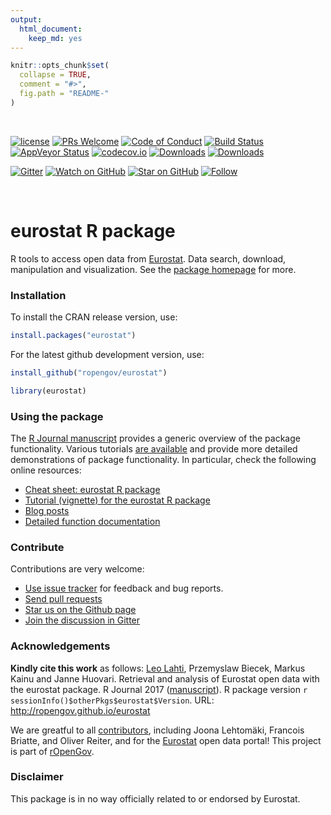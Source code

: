 ```yaml
---
output: 
  html_document: 
    keep_md: yes
---
```



```r
knitr::opts_chunk$set(
  collapse = TRUE,
  comment = "#>",
  fig.path = "README-"
)
```

<br>

[![license](https://img.shields.io/github/license/mashape/apistatus.svg)]()
<!--[![DOI](https://zenodo.org/badge/DOI/10.5281/zenodo.399279.svg)](https://doi.org/10.5281/zenodo.399279)-->
[![PRs Welcome][prs-badge]][prs]
[![Code of Conduct][coc-badge]][coc]
[![Build Status](https://travis-ci.org/rOpenGov/eurostat.svg?branch=master)](https://travis-ci.org/rOpenGov/eurostat)
[![AppVeyor Status](https://ci.appveyor.com/api/projects/status/github/rOpenGov/eurostat?branch=master&svg=true)](https://ci.appveyor.com/project/rOpenGov/eurostat)
[![codecov.io](https://codecov.io/github/rOpenGov/eurostat/coverage.svg?branch=master)](https://codecov.io/github/rOpenGov/eurostat?branch=master)
[![Downloads](http://cranlogs.r-pkg.org/badges/grand-total/eurostat)](https://cran.r-project.org/package=eurostat)
[![Downloads](http://cranlogs.r-pkg.org/badges/eurostat)](https://cran.r-project.org/package=eurostat)

[![Gitter](https://badges.gitter.im/rOpenGov/eurostat.svg)](https://gitter.im/rOpenGov/eurostat?utm_source=badge&utm_medium=badge&utm_campaign=pr-badge)
[![Watch on GitHub][github-watch-badge]][github-watch]
[![Star on GitHub][github-star-badge]][github-star]
[![Follow](https://img.shields.io/twitter/follow/ropengov.svg?style=social)](https://twitter.com/intent/follow?screen_name=ropengov)  

<!--[![Contributors](https://img.shields.io/github/contributors/cdnjs/cdnjs.svg?style=flat-square)](#contributors)-->

<!--[![License](https://img.shields.io/pypi/l/Django.svg)](https://opensource.org/licenses/BSD-2-Clause)-->

<!--[![Stories in Ready](http://badge.waffle.io/ropengov/eurostat.png?label=TODO)](http://waffle.io/ropengov/eurostat)-->
<!--[![CRAN version](http://www.r-pkg.org/badges/version/eurostat)](https://cran.r-project.org/package=eurostat)-->

<br>

# eurostat R package

<!-- README.md is generated from README.Rmd. Please edit that file -->

R tools to access open data from [Eurostat](http://ec.europa.eu/eurostat). Data search, download, manipulation and visualization. See the [package homepage](http://ropengov.github.io/eurostat) for more.


### Installation

To install the CRAN release version, use:

```r
install.packages("eurostat")
```


For the latest github development version, use:

```r
install_github("ropengov/eurostat")
```
```r
library(eurostat)
```

### Using the package

The [R Journal
manuscript](https://journal.r-project.org/archive/2017/RJ-2017-019/index.html)
provides a generic overview of the package functionality. Various
tutorials [are available](http://ropengov.github.io/eurostat/articles/index.html) and provide more detailed demonstrations of package functionality. In
particular, check the following online resources:
 
  * [Cheat sheet: eurostat R package](http://ropengov.github.io/eurostat/articles/cheatsheet.html)
  * [Tutorial (vignette) for the eurostat R package](http://ropengov.github.io/eurostat/articles/eurostat_tutorial.html)
  * [Blog posts](http://ropengov.github.io/eurostat/articles/blogposts.html)
  * [Detailed function documentation](http://ropengov.github.io/eurostat/reference/index.html)
  <!--* [Publications using the eurostat R package](http://ropengov.github.io/eurostat/articles/publications.html)-->

<!--
 * [Eurostat R Cheat Sheet](https://github.com/rOpenGov/eurostat/blob/master/vignettes/cheatsheet/eurostat_cheatsheet.pdf)
 * [Package vignette](https://github.com/rOpenGov/eurostat/blob/master/vignettes/eurostat_tutorial.md) for installation and standard use
 * Blog posts ([package release](https://rpubs.com/muuankarski/27120) / [case studies](http://ropengov.github.io/r/2015/05/01/eurostat-package-examples/))  
 * [R Journal manuscript](https://journal.r-project.org/archive/2017/RJ-2017-019/index.html) / [source code](https://github.com/rOpenGov/eurostat/blob/master/vignettes/2017_RJournal_manuscript/README))
-->

### Contribute

Contributions are very welcome:

  * [Use issue tracker](https://github.com/ropengov/eurostat/issues) for feedback and bug reports.
  * [Send pull requests](https://github.com/ropengov/eurostat/)
  * [Star us on the Github page](https://github.com/ropengov/eurostat)
  * [Join the discussion in Gitter](https://gitter.im/rOpenGov/eurostat)

### Acknowledgements

**Kindly cite this work** as follows: [Leo Lahti](https://github.com/antagomir), Przemyslaw Biecek, Markus Kainu and Janne Huovari. Retrieval and analysis of Eurostat open data with the eurostat package. R Journal 2017 ([manuscript](https://journal.r-project.org/archive/2017/RJ-2017-019/index.html)). R package version `r sessionInfo()$otherPkgs$eurostat$Version`. URL: [http://ropengov.github.io/eurostat](http://ropengov.github.io/eurostat)

We are greatful to all [contributors](https://github.com/rOpenGov/eurostat/graphs/contributors), including Joona Lehtomäki, Francois Briatte, and Oliver Reiter, and for the [Eurostat](http://ec.europa.eu/eurostat/) open data portal! This project is part of [rOpenGov](http://ropengov.github.io).



### Disclaimer

This package is in no way officially related to or endorsed by Eurostat.


[chat-badge]: https://img.shields.io/badge/chat-on%20gitter-46BC99.svg?style=flat-square
[chat]: https://gitter.im/kentcdodds/all-contributors?utm_source=badge&utm_medium=badge&utm_campaign=pr-badge&utm_content=badge
[build-badge]: https://img.shields.io/travis/kentcdodds/all-contributors.svg?style=flat-square
[build]: https://travis-ci.org/kentcdodds/all-contributors
[version-badge]: https://img.shields.io/npm/v/all-contributors.svg?style=flat-square
[package]: https://www.npmjs.com/package/all-contributors
[license-badge]: https://img.shields.io/npm/l/all-contributors.svg?style=flat-square
[license]: https://github.com/kentcdodds/all-contributors/blob/master/LICENSE
[prs-badge]: https://img.shields.io/badge/PRs-welcome-brightgreen.svg?style=flat-square
[prs]: http://makeapullrequest.com
[donate-badge]: https://img.shields.io/badge/$-support-green.svg?style=flat-square
[donate]: http://kcd.im/donate
[coc-badge]: https://img.shields.io/badge/code%20of-conduct-ff69b4.svg?style=flat-square
[coc]: https://github.com/kentcdodds/all-contributors/blob/master/other/CODE_OF_CONDUCT.md
[implementations-badge]: https://img.shields.io/badge/%F0%9F%92%A1-implementations-8C8E93.svg?style=flat-square
[implementations]: https://github.com/kentcdodds/all-contributors/blob/master/other/IMPLEMENTATIONS.md
[github-watch-badge]: https://img.shields.io/github/watchers/kentcdodds/all-contributors.svg?style=social
[github-watch]: https://github.com/kentcdodds/all-contributors/watchers
[github-star-badge]: https://img.shields.io/github/stars/kentcdodds/all-contributors.svg?style=social
[github-star]: https://github.com/kentcdodds/all-contributors/stargazers
[twitter]: https://twitter.com/intent/tweet?text=Check%20out%20all-contributors!%20%E2%9C%A8%20Recognize%20all%20contributors,%20not%20just%20the%20ones%20who%20commit%20code%20%E2%9C%A8%20https://github.com/kentcdodds/all-contributors%20%F0%9F%A4%97
[twitter-badge]: https://img.shields.io/twitter/url/https/github.com/kentcdodds/all-contributors.svg?style=social
[emojis]: https://github.com/kentcdodds/all-contributors#emoji-key
[all-contributors]: https://github.com/kentcdodds/all-contributors
